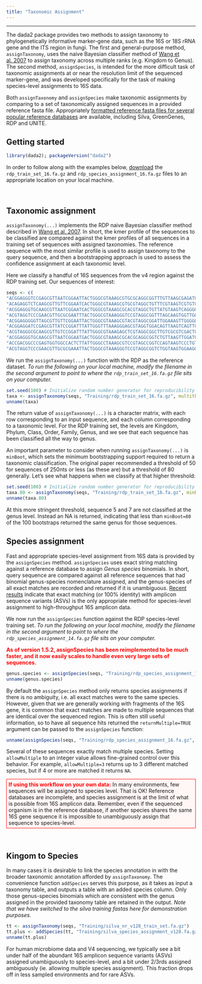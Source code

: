 ```yaml
---
title: "Taxonomic Assignment"
---
```


--------------------------

The dada2 package provides two methods to assign taxonomy to phylogenetically informative marker-gene data, such as the 16S or 18S rRNA gene and the ITS region in fungi. The first and general-purpose method, `assignTaxonomy`, uses the naive Bayesian classifier method of [Wang et al. 2007](http://www.ncbi.nlm.nih.gov/pmc/articles/PMC1950982/) to assign taxonomy across multiple ranks (e.g. Kingdom to Genus). The second method, `assignSpecies`, is intended for the more difficult task of taxonomic assignments at or near the resolution limit of the sequenced marker-gene, and was developed specifically for the task of making species-level assignments to 16S data.

Both `assignTaxonomy` and `assignSpecies` make taxonomic assignments by comparing to a set of taxonomically assigned sequences in a provided reference fasta file. Appropriately [formatted reference fasta files for several popular reference databases](training.html) are available, including Silva, GreenGenes, RDP and UNITE.

## Getting started

```r
library(dada2); packageVersion("dada2")
```

In order to follow along with the examples below, [download](training.html) the `rdp_train_set_16.fa.gz` and `rdp_species_assignment_16.fa.gz` files to an appropriate location on your local machine.

&nbsp;

## Taxonomic assignment

`assignTaxonomy(...)` implements the RDP naive Bayesian classifier method described in [Wang et al. 2007](http://www.ncbi.nlm.nih.gov/pmc/articles/PMC1950982/). In short, the kmer profile of the sequences to be classified are compared against the kmer profiles of all sequences in a training set of sequences with assigned taxonomies. The reference sequence with the most similar profile is used to assign taxonomy to the query sequence, and then a bootstrapping approach is used to assess the confidence assignment at each taxonomic level.

Here we classify a handful of 16S sequences from the v4 region against the RDP training set. Our sequences of interest:
```r
seqs <- c(
"ACGGAGGGTCCGAGCGTTAATCGGAATTACTGGGCGTAAAGCGTGCGCAGGCGGTTTGTTAAGCGAGATGTGAAAGCCCCGGGCTCAACCTGGGAATTGCATTTCGAACTGGCGAACTAGAGTCTTGTAGAGGGGGGTAGAATTCCAGGTGTAGCGGTGAAATGCGTAGAGATCTGGAGGA",
"ACAGAGGTCTCAAGCGTTGTTCGGAATCACTGGGCGTAAAGCGTGCGTAGGCTGTTTCGTAAGTCGTGTGTGAAAGGCGCGGGCTCAACCCGCGGACGGCACATGATACTGCGAGACTAGAGTAATGGAGGGGGAACCGGAATTCTCGGTGTAGCAGTGAAATGCGTAGATATCGAGAGGA",
"ACGGAGGGTGCAAGCGTTAATCGGAATCACTGGGCGTAAAGCGCACGTAGGCTGTTATGTAAGTCAGGGGTGAAAGCCCACGGCTCAACCGTGGAACTGCCCTTGATACTGCACGACTCGAATCCGGGAGAGGGTGGCGGAATTCCAGGTGTAGGAGTGAAATCCGTAGATATCTGGAGGA",
"ACGTAGGTCCCGAACGTTGCGCGAATTTACTGGGCGTAAAGGGTCCGTAGGCGGTTTAGCAAGTGGTTGGTGAAATTTCACGGCTCAACCGTGAAACTGCCTTCCAAACTGCTAAACTTGAGGCAGGGAGAGGTCGGCGGAATTCCCGGTGTAGCGGTGAAATGCGTAGATATCGGGAGGA",
"ACGGAGGGGGTTAGCGTTGTTCGGAATTACTGGGCGTAAAGCGTACGTAGGCGGATTGGAAAGTTGGGGGTGAAATCCCAGGGCTCAACCCTGGAACTGCCTCCAAAACTATCAGTCTAGAGTTCGAGAGAGGTGAGTGGAATTCCAAGTGTAGAGGTGAAATTCGTAGATATTTGGAGGA",
"ACGGAGGATCCGAGCGTTATCCGGATTTATTGGGTTTAAAGGGAGCGTAGGTGGACAGTTAAGTCAGTTGTGAAAGTTTGCGGCTCAACCGTAAAATTGCAGTTGATACTGGCTGTCTTGAGTACAGTAGAGGTGGGCGGAATTCGTGGTGTAGCGGTGAAATGCTTAGATATCACGAAGA",
"ACGTAGGGCGCAAGCGTTGTCCGGATTTATTGGGCGTAAAGAGCTCGTAGGCGGCTTGTCGCGTCGACTGTGAAAACCCGTGGCTCAACTGCGGGCTTGCAGTCGATACGGGCAGGCTAGAGTTCGGTAGGGGAGACTGGAATTCCTGGTGTAGCGGTGAAATGCGCAGATATCAGGAGGA",
"ACGGAGGGTGCAAGCGTTAATCGGAATGACTGGGCGTAAAGCGCACGCAGGCGGTCTGTTAAGTTGGATGTGAAATCCCCGGGCTTAACCTGGGAACTGCATTCAAAACTGACAGGCTAGAGTCTCGTAGAGGGGGGTAGAATTCCAGGTGTAGCGGTGAAATGCGTAGAGATCTGGAGGA",
"ACCGACGGCCCGAGTGGTGGCCACTCTTATTGGGCCTAAAGCGTCCGTAGCCGGTCCAGTAAGTCCCTGTTTAAATCCTGCGGCTTAACCGCAGGACTGGCAGGGATACTGCTGGACTTGGGACCGGGAGAGGACAAGGGTACTTCAGGGGTAGCGGTGAAATGTGTTGATCCTTGAAGGA",
"ACGTAGGTCCCGAACGTTGCGCGAAATTACTGGGCGTAAAGGGTCCGTAGGCGGTCTGGTAAGTGGAAGGTGAAAGCCCACGGCTCAACCGTGGAATTGCCTTCCAAACTGCTGGACTTGAGGGCGGAAGAGGTCGGCGGAATTCCCGGTGTAGCGGTGAAATGCGTAGATATCGGGAGGA")
```

We run the `assignTaxonomy(...)` function with the RDP as the reference dataset. *To run the following on your local machine, modify the filename in the second argument to point to where the `rdp_train_set_16.fa.gz` file sits on your computer.*

```r
set.seed(100) # Initialize random number generator for reproducibility
taxa <- assignTaxonomy(seqs, "Training/rdp_train_set_16.fa.gz", multithread=FALSE)
unname(taxa)
```

The return value of `assignTaxonomy(...)` is a character matrix, with each row corresponding to an input sequence, and each column corresponding to a taxonomic level. For the RDP training set, the levels are Kingdom, Phylum, Class, Order, Family, Genus, and we see that each sequence has been classified all the way to genus.

An important parameter to consider when running `assignTaxonomy(...)` is `minBoot`, which sets the minimum bootstrapping support required to return a taxonomic classification. The original paper recommended a threshold of 50 for sequences of 250nts or less (as these are) but a threshold of 80 generally. Let's see what happens when we classify at that higher threshold:
```r
set.seed(100) # Initialize random number generator for reproducibility
taxa.80 <- assignTaxonomy(seqs, "Training/rdp_train_set_16.fa.gz", minBoot=80)
unname(taxa.80)
```

At this more stringent threshold, sequence 5 and 7 are not classified at the genus level. Instead an NA is returned, indicating that less than `minBoot=80` of the 100 bootstraps returned the same genus for those sequences.

## Species assignment

Fast and appropriate species-level assignment from 16S data is provided by the `assignSpecies` method. `assignSpecies` uses exact string matching against a reference database to assign *Genus species* binomials. In short, query sequence are compared against all reference sequences that had binomial genus-species nomenclature assigned, and the genus-species of all exact matches are recorded and returned if it is unambiguous. [Recent results](https://www.biorxiv.org/content/early/2017/09/21/192211) indicate that exact matching (or 100% identity) with amplicon sequence variants (ASVs) is the only appropriate method for species-level assignment to high-throughput 16S amplicon data.

We now run the `assignSpecies` function against the RDP species-level training set. *To run the following on your local machine, modify the filename in the second argument to point to where the `rdp_species_assignment_14.fa.gz` file sits on your computer.*

**<span style="color:red">As of version 1.5.2, assignSpecies has been reimplemented to be much faster, and it now easily scales to handle even very large sets of sequences.</span>**

```r
genus.species <- assignSpecies(seqs, "Training/rdp_species_assignment_16.fa.gz")
unname(genus.species)
```

By default the `assignSpecies` method only returns species assignments if there is no ambiguity, i.e. all exact matches were to the same species. However, given that we are generally working with fragments of the 16S gene, it is common that exact matches are made to multiple sequences that are identical over the sequenced region. This is often still useful information, so to have all sequence hits returned the `returnMultiple=TRUE` argument can be passed to the `assignSpecies` function:

```r
unname(assignSpecies(seqs, "Training/rdp_species_assignment_16.fa.gz", allowMultiple=TRUE))
```

Several of these sequences exactly match multiple species. Setting `allowMultiple` to an integer value allows fine-grained control over this behavior. For example, `allowMultiple=3` returns up to 3 different matched species, but if 4 or more are matched it returns `NA`.

<div style="border: 1px solid red;padding: 5px;background-color: #fff6f6;">**<span style="color:red">If using this workflow on your own data:</span>** In many environments, few sequences will be assigned to species level. That is OK! Reference databases are incomplete, and species assignment is at the limit of what is possible from 16S amplicon data. Remember, even if the sequenced organism is in the reference database, if another species shares the same 16S gene sequence it is impossible to unambiguously assign that sequence to species-level.</div>

&nbsp;

## Kingom to Species

In many cases it is desirable to link the species annotation in with the broader taxonomic annotation afforded by `assignTaxonomy`. The convenience function `addSpecies` serves this purpose, as it takes as input a taxonomy table, and outputs a table with an added species column. Only those genus-species binomials which are consistent with the genus assigned in the provided taxonomy table are retained in the output. *Note that we have switched to the silva training fastas here for demonstration purposes.*

```r
tt <- assignTaxonomy(seqs, "Training/silva_nr_v128_train_set.fa.gz")
tt.plus <- addSpecies(tt, "Training/silva_species_assignment_v128.fa.gz", verbose=TRUE)
unname(tt.plus)
```

For human microbiome data and V4 sequencing, we typically see a bit under half of the abundant 16S amplicon sequence variants (ASVs) assigned unambiguously to species-level, and a bit under 2/3rds assigned ambiguously (ie. allowing multiple species assignment). This fraction drops off in less sampled environments and for rare ASVs.
